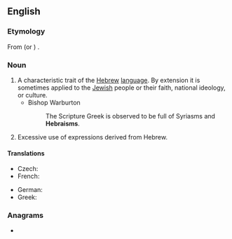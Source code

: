 ==English==

===Etymology===
From {{etyl|la|en}} {{m|la|hebraeus}} (or {{etyl|grc|en}} {{m|grc|Ἑβραῖος}}) {{suffix||ism|lang=en}}.

===Noun===
{{en-noun|-}}

# A characteristic trait of the [[Hebrew]] [[language]]. By extension it is sometimes applied to the [[Jewish]] people or their faith, national ideology, or culture.
#* Bishop Warburton
#*: The Scripture Greek is observed to be full of Syriasms and '''Hebraisms'''.
# {{lb|en|rhetoric}} Excessive use of expressions derived from Hebrew.

====Translations====
{{checktrans-top}}
* Czech: {{t|cs|hebraismus|m}}
* French: {{t+|fr|hébraïsme|m}}
{{trans-mid}}
* German: {{t+|de|Hebraismus|m}}
* Greek: {{t+|el|εβραϊσμός}}
{{trans-bottom}}

===Anagrams===
* {{anagrams|en|Ebrahims}}